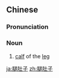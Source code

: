==Chinese==
{{zh-forms|type=12}}

===Pronunciation===
{{zh-pron
|m=tuǐdùzi
|c=teoi5 tou5 zi2
|cat=n
}}

===Noun===
{{zh-noun}}

# {{lb|zh|informal}} [[calf]] of the [[leg]]

[[ja:腿肚子]]
[[zh:腿肚子]]